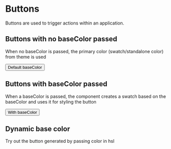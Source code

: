
<Meta title="Components/Button" component={Button} />

# Buttons

Buttons are used to trigger actions within an application.

## Buttons with no baseColor passed

When no baseColor is passed, the primary color (swatch/standalone color) from theme is used

<Preview withSource="open">
  <Story name="Default button" >
    <Button onClick={action('button-click')}>Default baseColor</Button>
  </Story>
</Preview>

## Buttons with baseColor passed

When a baseColor is passed, the component creates a swatch based on the baseColor and uses it for styling the button

<Preview withSource="open">
  <Story name="With baseColor">
    <Button onClick={action('button-click')} baseColor="hsl(100, 50%, 50%)">With baseColor</Button>
  </Story>
</Preview>

## Dynamic base color

Try out the button generated by passing color in hsl

<Preview withSource="none">
  <Story name="Example With dynamic baseColor">
    <ButtonWithDynamicColor />
  </Story>
</Preview>
